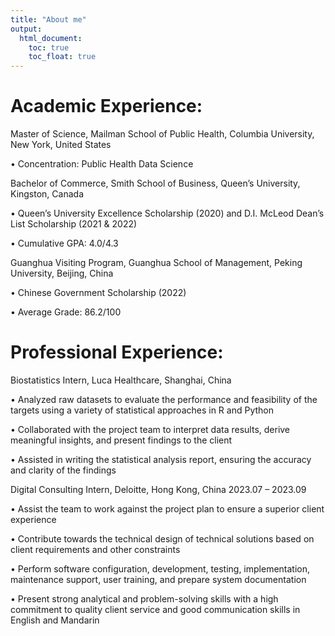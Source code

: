 ```yaml
---
title: "About me"
output: 
  html_document:
    toc: true
    toc_float: true
---
```

# Academic Experience:
Master of Science, Mailman School of Public Health, Columbia University, New York, United States 

• Concentration: Public Health Data Science


Bachelor of Commerce, Smith School of Business, Queen’s University, Kingston, Canada

• Queen's University Excellence Scholarship (2020) and D.I. McLeod Dean's List Scholarship (2021 & 2022)

• Cumulative GPA: 4.0/4.3


Guanghua Visiting Program, Guanghua School of Management, Peking University, Beijing, China

• Chinese Government Scholarship (2022)

• Average Grade: 86.2/100


# Professional Experience:
Biostatistics Intern, Luca Healthcare, Shanghai, China

• Analyzed raw datasets to evaluate the performance and feasibility of the targets using a variety of statistical approaches in R and Python

• Collaborated with the project team to interpret data results, derive meaningful insights, and present findings to the client

• Assisted in writing the statistical analysis report, ensuring the accuracy and clarity of the findings

Digital Consulting Intern, Deloitte, Hong Kong, China 2023.07 – 2023.09

• Assist the team to work against the project plan to ensure a superior client experience

• Contribute towards the technical design of technical solutions based on client requirements and other constraints

• Perform software configuration, development, testing, implementation, maintenance support, user training, and prepare system documentation

• Present strong analytical and problem-solving skills with a high commitment to quality client service and good communication skills in English and Mandarin
